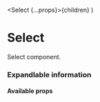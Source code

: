 
  <Select {...props}>{children}</Select>
)

# Select

Select component.

<Meta of={SelectStories} />

<Canvas>
  <Story of={SelectStories.WithOptions} />
</Canvas>

<Canvas>
  <Story of={SelectStories.WithPlaceholder} />
</Canvas>

<Canvas>
  <Story of={SelectStories.WithOptionGroups} />
</Canvas>

<Canvas>
  <Story of={SelectStories.WithDisabledGroup} />
</Canvas>

<Canvas>
  <Story of={SelectStories.WithValidation} />
</Canvas>

### Expandlable information

<Canvas>
  <Story of={SelectStories.ExpandableInformation} />
</Canvas>

#### Available props

<Controls />
